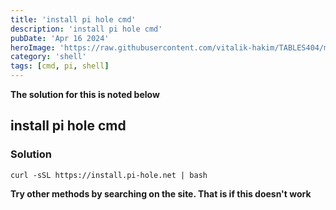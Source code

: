 ```yaml
---
title: 'install pi hole cmd'
description: 'install pi hole cmd'
pubDate: 'Apr 16 2024'
heroImage: 'https://raw.githubusercontent.com/vitalik-hakim/TABLES404/main/error_b/SHELL.jpg'
category: 'shell'
tags: [cmd, pi, shell]
---
```


**The solution for this is noted below**

## install pi hole cmd

### Solution

```shell
curl -sSL https://install.pi-hole.net | bash
```

**Try other methods by searching on the site. That is if this doesn't work**
